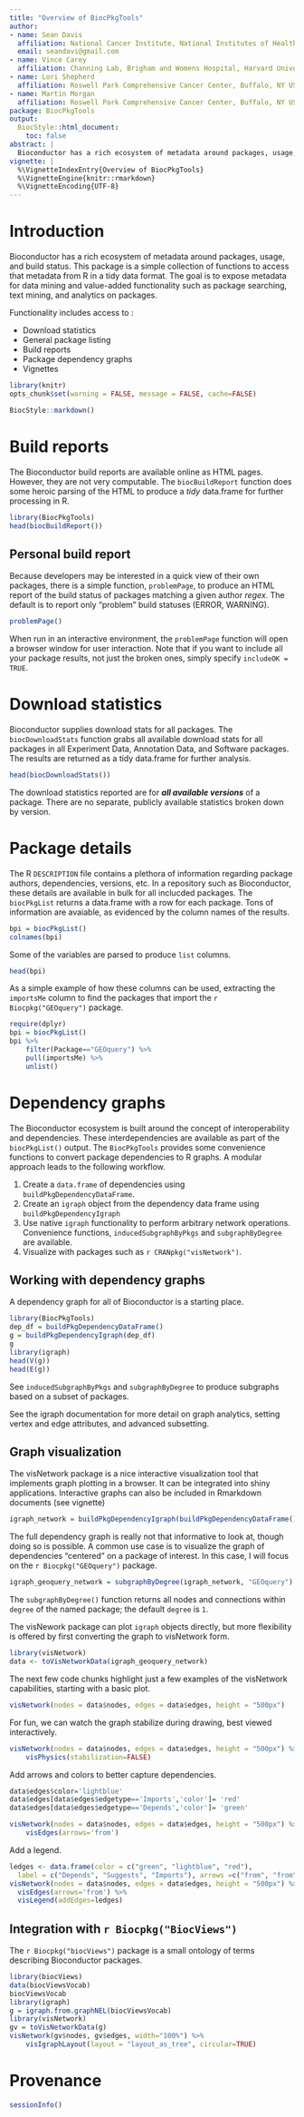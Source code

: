 ```yaml
---
title: "Overview of BiocPkgTools"
author:
- name: Sean Davis
  affiliation: National Cancer Institute, National Institutes of Health, Bethesda, MD USA
  email: seandavi@gmail.com
- name: Vince Carey
  affiliation: Channing Lab, Brigham and Womens Hospital, Harvard University, Boston, MA USA
- name: Lori Shepherd
  affiliation: Roswell Park Comprehensive Cancer Center, Buffalo, NY USA
- name: Martin Morgan
  affiliation: Roswell Park Comprehensive Cancer Center, Buffalo, NY USA
package: BiocPkgTools
output:
  BiocStyle::html_document:
    toc: false
abstract: |
  Bioconductor has a rich ecosystem of metadata around packages, usage, and build status. This package is a simple collection of functions to access that metadata from R in a tidy data format. The goal is to expose metadata for data mining and value-added functionality such as package searching, text mining, and analytics on packages. 
vignette: |
  %\VignetteIndexEntry{Overview of BiocPkgTools}
  %\VignetteEngine{knitr::rmarkdown}
  %\VignetteEncoding{UTF-8}
---
```


# Introduction

Bioconductor has a rich ecosystem of metadata around packages, usage, and build status. This package is a simple collection of functions to access that metadata from R in a tidy data format. The goal is to expose metadata for data mining and value-added functionality such as package searching, text mining, and analytics on packages. 

Functionality includes access to :

- Download statistics
- General package listing
- Build reports
- Package dependency graphs
- Vignettes

```r
library(knitr)
opts_chunk$set(warning = FALSE, message = FALSE, cache=FALSE)
```

```r
BiocStyle::markdown()
```

# Build reports

The Bioconductor build reports are available online as HTML pages. 
However, they are not very computable.
The `biocBuildReport` function does some heroic parsing of the HTML
to produce a *tidy* data.frame for further processing in R. 

```r
library(BiocPkgTools)
head(biocBuildReport())
```

## Personal build report

Because developers may be interested in a quick view of their own
packages, there is a simple function, `problemPage`, to produce an HTML report of
the build status of packages matching a given author *regex*. The default is
to report only "problem" build statuses (ERROR, WARNING).

```r
problemPage()
```

When run in an interactive environment, the `problemPage` function 
will open a browser window for user interaction. Note that if you want
to include all your package results, not just the broken ones, simply 
specify `includeOK = TRUE`.

# Download statistics

Bioconductor supplies download stats for all packages. The `biocDownloadStats`
function grabs all available download stats for all packages in all
Experiment Data, Annotation Data, and Software packages. The results
are returned as a tidy data.frame for further analysis.

```r
head(biocDownloadStats())
```

The download statistics reported are for ***all available versions*** of a package.
There are no separate, publicly available statistics broken down by version.

# Package details

The R `DESCRIPTION` file contains a plethora of information regarding package
authors, dependencies, versions, etc. In a repository such as Bioconductor, these
details are available in bulk for all inclucded packages. The `biocPkgList` returns
a data.frame with a row for each package. Tons of information are avaiable, as 
evidenced by the column names of the results.

```r
bpi = biocPkgList()
colnames(bpi)
```

Some of the variables are parsed to produce `list` columns. 

```r
head(bpi)
```

As a simple example of how these columns can be used, extracting
the `importsMe` column to find the packages that import the 
`r Biocpkg("GEOquery")` package.


```r
require(dplyr)
bpi = biocPkgList()
bpi %>% 
    filter(Package=="GEOquery") %>%
    pull(importsMe) %>%
    unlist()
```

# Dependency graphs

The Bioconductor ecosystem is built around the concept of interoperability
and dependencies. These interdependencies are available as part of the
`biocPkgList()` output. The `BiocPkgTools` provides some convenience
functions to convert package dependencies to R graphs. A modular approach leads
to the following workflow.

1. Create a `data.frame` of dependencies using `buildPkgDependencyDataFrame`.
2. Create an `igraph` object from the dependency data frame using `buildPkgDependencyIgraph`
3. Use native `igraph` functionality to perform arbitrary network operations. 
Convenience functions, `inducedSubgraphByPkgs` and `subgraphByDegree` are available.
4. Visualize with packages such as `r CRANpkg("visNetwork")`.


## Working with dependency graphs

A dependency graph for all of Bioconductor is a starting place.

```r
library(BiocPkgTools)
dep_df = buildPkgDependencyDataFrame()
g = buildPkgDependencyIgraph(dep_df)
g
library(igraph)
head(V(g))
head(E(g))
```

See `inducedSubgraphByPkgs` and `subgraphByDegree` to produce
subgraphs based on a subset of packages.

See the igraph documentation for more detail on graph analytics, setting
vertex and edge attributes, and advanced subsetting.

## Graph visualization

The visNetwork package is a nice interactive visualization tool
that implements graph plotting in a browser. It can be integrated
into shiny applications. Interactive graphs can also be included in
Rmarkdown documents (see vignette)

```r
igraph_network = buildPkgDependencyIgraph(buildPkgDependencyDataFrame())
``` 

The full dependency graph is really not that informative to look at, though
doing so is possible. A common use case is to visualize the graph of
dependencies "centered" on a package of interest. In this case, I will 
focus on the `r Biocpkg("GEOquery")` package. 

```r
igraph_geoquery_network = subgraphByDegree(igraph_network, "GEOquery")
```

The `subgraphByDegree()` function returns all nodes and connections within
`degree` of the named package; the default `degree` is `1`.

The visNework package can plot `igraph` objects directly, but more flexibility
is offered by first converting the graph to visNetwork form.

```r
library(visNetwork)
data <- toVisNetworkData(igraph_geoquery_network)
```

The next few code chunks highlight just a few examples of the visNetwork
capabilities, starting with a basic plot.

```r
visNetwork(nodes = data$nodes, edges = data$edges, height = "500px")
```

For fun, we can watch the graph stabilize during drawing, best viewed
interactively.

```r
visNetwork(nodes = data$nodes, edges = data$edges, height = "500px") %>%
    visPhysics(stabilization=FALSE)
```

Add arrows and colors to better capture dependencies.

```r
data$edges$color='lightblue'
data$edges[data$edges$edgetype=='Imports','color']= 'red'
data$edges[data$edges$edgetype=='Depends','color']= 'green'

visNetwork(nodes = data$nodes, edges = data$edges, height = "500px") %>%
    visEdges(arrows='from') 
```

Add a legend.

```r
ledges <- data.frame(color = c("green", "lightblue", "red"),
  label = c("Depends", "Suggests", "Imports"), arrows =c("from", "from", "from"))
visNetwork(nodes = data$nodes, edges = data$edges, height = "500px") %>%
  visEdges(arrows='from') %>%
  visLegend(addEdges=ledges)
```

## Integration with `r Biocpkg("BiocViews")`

The `r Biocpkg("biocViews")` package is a small ontology of terms describing
Bioconductor packages. 

```r
library(biocViews)
data(biocViewsVocab)
biocViewsVocab
library(igraph)
g = igraph.from.graphNEL(biocViewsVocab)
library(visNetwork)
gv = toVisNetworkData(g)
visNetwork(gv$nodes, gv$edges, width="100%") %>%
    visIgraphLayout(layout = "layout_as_tree", circular=TRUE)
```


# Provenance

```r
sessionInfo()
```
